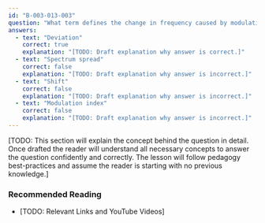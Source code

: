 ```yaml
---
id: "B-003-013-003"
question: "What term defines the change in frequency caused by modulation in an FM transmitter?"
answers:
  - text: "Deviation"
    correct: true
    explanation: "[TODO: Draft explanation why answer is correct.]"
  - text: "Spectrum spread"
    correct: false
    explanation: "[TODO: Draft explanation why answer is incorrect.]"
  - text: "Shift"
    correct: false
    explanation: "[TODO: Draft explanation why answer is incorrect.]"
  - text: "Modulation index"
    correct: false
    explanation: "[TODO: Draft explanation why answer is incorrect.]"
---
```


[TODO: This section will explain the concept behind the question in detail. Once drafted the reader will understand all necessary concepts to answer the question confidently and correctly. The lesson will follow pedagogy best-practices and assume the reader is starting with no previous knowledge.]

### Recommended Reading

- [TODO: Relevant Links and YouTube Videos]
